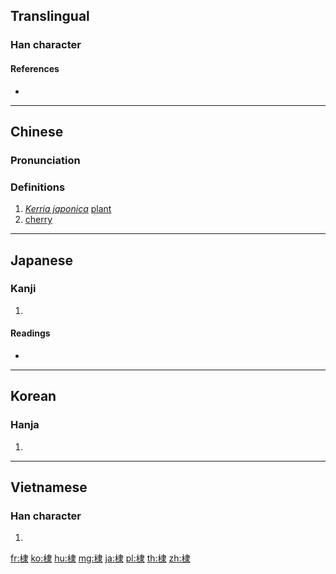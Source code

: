 ==Translingual==

===Han character===
{{Han char|rn=75|rad=木|as=08|sn=12|four=45932|canj=DLE|ids=⿰木隶}}

====References====
* {{Han ref|kx=0533.180|dkj=14957|dj=0921.160|hdz=21240.030|uh=68E3|ud=26851|bh=B4D0|bd=46288}}

----

==Chinese==
{{zh-forms}}

===Pronunciation===
{{zh-pron
|m=dì
|c=dai6
|mc=y
|oc=y
|ma=
|cat=pn,n
}}

===Definitions===
# ''[[w:Kerria japonica|Kerria japonica]]'' [[plant]]
# [[cherry]]

----

==Japanese==

===Kanji===
{{ja-kanji|grade=|rs=木08}}

# {{defn|lang=ja|sort=木08}}

====Readings====
* {{ja-readings|on=[[てい]] (tei), [[たい]] (tai)|kun=[[にわざくら]] (niwazakura), [[いくり]] (ikuri), [[にわうめ]] (niwaume)}}

----

==Korean==

===Hanja===
{{ko-hanja|hangeul=체|eumhun=|rv=che|mr=ch'e|y=chey}}

# {{defn|lang=ko|sort=木08}}

----

==Vietnamese==

===Han character===
{{vi-readings|rs=木08|hanviet=[[đệ]], [[lệ]]}}

# {{defn|lang=vi|sort=木08}}

[[fr:棣]]
[[ko:棣]]
[[hu:棣]]
[[mg:棣]]
[[ja:棣]]
[[pl:棣]]
[[th:棣]]
[[zh:棣]]